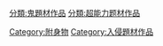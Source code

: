 [[Category:附身物|Category:附身物]]
[[分類:鬼題材作品|分類:鬼題材作品]]
[[分類:超能力题材作品|分類:超能力题材作品]]
[[Category:入侵題材作品|Category:入侵題材作品]]